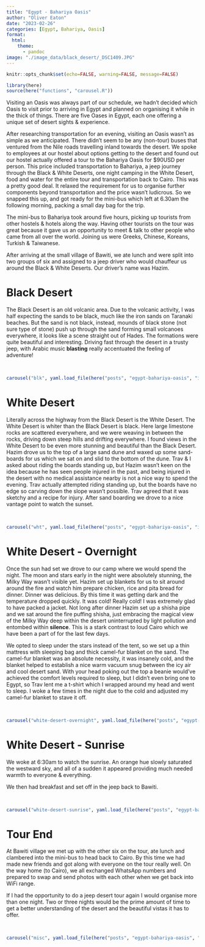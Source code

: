 ```yaml
---
title: "Egypt - Bahariya Oasis"
author: "Oliver Eaton"
date: "2023-02-26"
categories: [Egypt, Bahariya, Oasis]
format: 
  html:
    theme: 
      - pandoc
image: "./image_data/black_desert/_DSC1409.JPG"
---
```


```r
knitr::opts_chunk$set(echo=FALSE, warning=FALSE, message=FALSE)
```

```r
library(here)
source(here("functions", "carousel.R"))
```

Visiting an Oasis was always part of our schedule, we hadn't decided which Oasis to visit prior to arriving in Egypt and planned on organising it while in the thick of things. There are five Oases in Egypt, each one offering a unique set of desert sights & experience.

After researching transportation for an evening, visiting an Oasis wasn't as simple as we anticipated. There didn't seem to be any (non-tour) buses that ventured from the Nile roads travelling inland towards the desert. We spoke to employees at our hostel about options getting to the desert and found out our hostel actually offered a tour to the Bahariya Oasis for \$90USD per person. This price included transportation to Bahariya, a jeep journey through the Black & White Deserts, one night camping in the White Desert, food and water for the entire tour and transportation back to Cairo. This was a pretty good deal. It relaxed the requirement for us to organise further components beyond transportation and the price wasn't ludicrous. So we snapped this up, and got ready for the mini-bus which left at 6.30am the following morning, packing a small day bag for the trip.

The mini-bus to Bahariya took around five hours, picking up tourists from other hostels & hotels along the way. Having other tourists on the tour was great because it gave us an opportunity to meet & talk to other people who came from all over the world. Joining us were Greeks, Chinese, Koreans, Turkish & Taiwanese.

After arriving at the small village of Bawiti, we ate lunch and were split into two groups of six and assigned to a jeep driver who would chauffeur us around the Black & White Deserts. Our driver's name was Hazim.

# Black Desert

The Black Desert is an old volcanic area. Due to the volcanic activity, I was half expecting the sands to be black, much like the iron sands on Taranaki beaches. But the sand is not black, instead, mounds of black stone (not sure type of stone) push up through the sand forming small volcanoes everywhere, it looks like a scene straight out of Hades. The formations were quite beautiful and interesting. Driving fast through the desert in a trusty jeep, with Arabic music **blasting** really accentuated the feeling of adventure!

<br>

```r
carousel("blk", yaml.load_file(here("posts", "egypt-bahariya-oasis", "image_data", "black_desert", "black_desert.yml")))
```

# White Desert

Literally across the highway from the Black Desert is the White Desert. The White Desert is whiter than the Black Desert is black. Here large limestone rocks are scattered everywhere, and we were weaving in between the rocks, driving down steep hills and drifting everywhere. I found views in the White Desert to be even more stunning and beautiful than the Black Desert. Hazim drove us to the top of a large sand dune and waxed up some sand-boards for us which we sat on and slid to the bottom of the dune. Trav & I asked about riding the boards standing up, but Hazim wasn't keen on the idea because he has seen people injured in the past, and being injured in the desert with no medical assistance nearby is not a nice way to spend the evening. Trav actually attempted riding standing up, but the boards have no edge so carving down the slope wasn't possible. Trav agreed that it was sketchy and a recipe for injury. After sand boarding we drove to a nice vantage point to watch the sunset.

<br>

```r
carousel("wht", yaml.load_file(here("posts", "egypt-bahariya-oasis", "image_data", "white_desert", "white_desert.yml")))
```

# White Desert - Overnight

Once the sun had set we drove to our camp where we would spend the night. The moon and stars early in the night were absolutely stunning, the Milky Way wasn't visible yet. Hazim set up blankets for us to sit around around the fire and watch him prepare chicken, rice and pita bread for dinner. Dinner was delicious. By this time it was getting dark and the temperature dropped quickly. It was cold! Really cold! I was extremely glad to have packed a jacket. Not long after dinner Hazim set up a shisha pipe and we sat around the fire puffing shisha, just embracing the magical view of the Milky Way deep within the desert uninterrupted by light pollution and entombed within **silence**. This is a stark contrast to loud Cairo which we have been a part of for the last few days.

We opted to sleep under the stars instead of the tent, so we set up a thin mattress with sleeping bag and thick camel-fur blanket on the sand. The camel-fur blanket was an absolute necessity, it was insanely cold, and the blanket helped to establish a nice warm vacuum snug between the icy air and cool desert sand. With your head poking out the top a beanie would've achieved the comfort levels required to sleep, but I didn't even bring one to Egypt, so Trav lent me a t-shirt which I wrapped around my head and went to sleep. I woke a few times in the night due to the cold and adjusted my camel-fur blanket to stave it off.

<br>

```r
carousel("white-desert-overnight", yaml.load_file(here("posts", "egypt-bahariya-oasis", "image_data", "white_desert", "white_desert_overnight.yml")))
```

# White Desert - Sunrise

We woke at 6:30am to watch the sunrise. An orange hue slowly saturated the westward sky, and all of a sudden it appeared providing much needed warmth to everyone & everything.

We then had breakfast and set off in the jeep back to Bawiti.

<br>

```r
carousel("white-desert-sunrise", yaml.load_file(here("posts", "egypt-bahariya-oasis", "image_data", "white_desert", "white_desert_sunrise.yml")))
```

# Tour End

At Bawiti village we met up with the other six on the tour, ate lunch and clambered into the mini-bus to head back to Cairo. By this time we had made new friends and got along with everyone on the tour really well. On the way home (to Cairo), we all exchanged WhatsApp numbers and prepared to swap and send photos with each other when we get back into WiFi range.

If I had the opportunity to do a jeep desert tour again I would organise more than one night. Two or three nights would be the prime amount of time to get a better understanding of the desert and the beautiful vistas it has to offer.

<br>

```r
carousel("misc", yaml.load_file(here("posts", "egypt-bahariya-oasis", "image_data", "misc", "misc.yml")))
```
